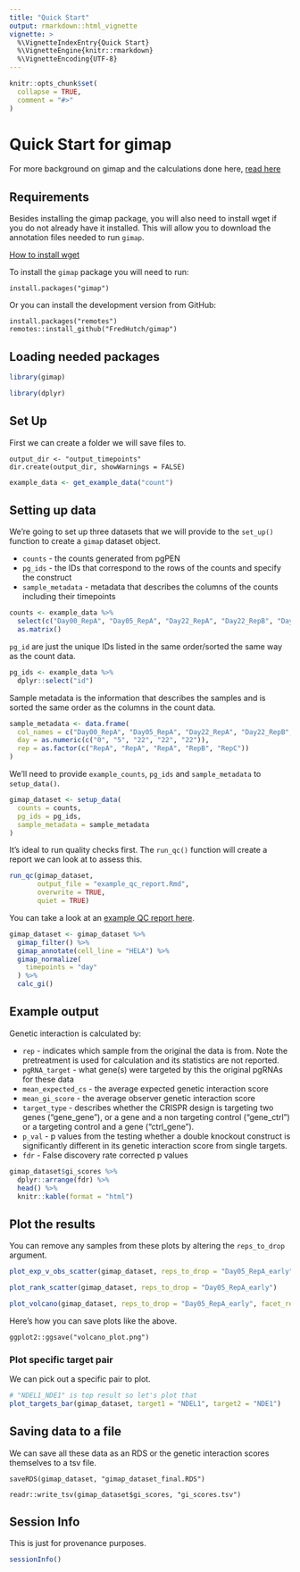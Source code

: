 ```yaml
---
title: "Quick Start"
output: rmarkdown::html_vignette
vignette: >
  %\VignetteIndexEntry{Quick Start}
  %\VignetteEngine{knitr::rmarkdown}
  %\VignetteEncoding{UTF-8}
---
```


```r
knitr::opts_chunk$set(
  collapse = TRUE,
  comment = "#>"
)
```

# Quick Start for gimap

For more background on gimap and the calculations done here, [read here](https://github.com/FredHutch/gimap/blob/main/README.md)

## Requirements

Besides installing the gimap package, you will also need to install wget if you do not already have it installed. This will allow you to download the annotation files needed to run `gimap`.

[How to install wget](https://phoenixnap.com/kb/wget-command-with-examples#How_to_Install_wget)

To install the `gimap` package you will need to run:
```
install.packages("gimap")
```
Or you can install the development version from GitHub:
```
install.packages("remotes")
remotes::install_github("FredHutch/gimap")
```

## Loading needed packages

```r
library(gimap)
```

```r
library(dplyr)
```

## Set Up

First we can create a folder we will save files to.

```
output_dir <- "output_timepoints"
dir.create(output_dir, showWarnings = FALSE)
```

```r
example_data <- get_example_data("count")
```

## Setting up data

We're going to set up three datasets that we will provide to the `set_up()` function to create a `gimap` dataset object.

- `counts` - the counts generated from pgPEN
- `pg_ids` - the IDs that correspond to the rows of the counts and specify the construct
- `sample_metadata` - metadata that describes the columns of the counts including their timepoints

```r
counts <- example_data %>%
  select(c("Day00_RepA", "Day05_RepA", "Day22_RepA", "Day22_RepB", "Day22_RepC")) %>%
  as.matrix()
```

`pg_id` are just the unique IDs listed in the same order/sorted the same way as the count data.

```r
pg_ids <- example_data %>%
  dplyr::select("id")
```

Sample metadata is the information that describes the samples and is sorted the same order as the columns in the count data.

```r
sample_metadata <- data.frame(
  col_names = c("Day00_RepA", "Day05_RepA", "Day22_RepA", "Day22_RepB", "Day22_RepC"),
  day = as.numeric(c("0", "5", "22", "22", "22")),
  rep = as.factor(c("RepA", "RepA", "RepA", "RepB", "RepC"))
)
```

We'll need to provide `example_counts`, `pg_ids` and `sample_metadata` to `setup_data()`.

```r
gimap_dataset <- setup_data(
  counts = counts,
  pg_ids = pg_ids,
  sample_metadata = sample_metadata
)
```

It's ideal to run quality checks first. The `run_qc()` function will create a report we can look at to assess this.

```r
run_qc(gimap_dataset,
       output_file = "example_qc_report.Rmd",
       overwrite = TRUE,
       quiet = TRUE)
```

You can take a look at an [example QC report here](http://htmlpreview.github.io/?https://raw.githubusercontent.com/FredHutch/gimap/main/inst/example_qc_report.html).

```r
gimap_dataset <- gimap_dataset %>%
  gimap_filter() %>%
  gimap_annotate(cell_line = "HELA") %>%
  gimap_normalize(
    timepoints = "day"
  ) %>%
  calc_gi()
```


## Example output

Genetic interaction is calculated by:

- `rep` - indicates which sample from the original the data is from. Note the pretreatment is used for calculation and its statistics are not reported.
- `pgRNA_target` - what gene(s) were targeted by this the original pgRNAs for these data
- `mean_expected_cs` - the average expected genetic interaction score
- `mean_gi_score` - the average observer genetic interaction score
- `target_type` - describes whether the CRISPR design is targeting two genes ("gene_gene"), or a gene and a non targeting control ("gene_ctrl") or a targeting control and a gene ("ctrl_gene").
- `p_val` - p values from the testing whether a double knockout construct is significantly different in its genetic interaction score from single targets.  
- `fdr` - False discovery rate corrected p values

```r
gimap_dataset$gi_scores %>%
  dplyr::arrange(fdr) %>%
  head() %>%
  knitr::kable(format = "html")
```

## Plot the results

You can remove any samples from these plots by altering the `reps_to_drop` argument.

```r
plot_exp_v_obs_scatter(gimap_dataset, reps_to_drop = "Day05_RepA_early")
```

```r
plot_rank_scatter(gimap_dataset, reps_to_drop = "Day05_RepA_early")
```

```r
plot_volcano(gimap_dataset, reps_to_drop = "Day05_RepA_early", facet_rep = FALSE)
```

Here's how you can save plots like the above.

```
ggplot2::ggsave("volcano_plot.png")
```

### Plot specific target pair

We can pick out a specific pair to plot.

```r
# "NDEL1_NDE1" is top result so let's plot that
plot_targets_bar(gimap_dataset, target1 = "NDEL1", target2 = "NDE1")
```

## Saving data to a file

We can save all these data as an RDS or the genetic interaction scores themselves to a tsv file.

```
saveRDS(gimap_dataset, "gimap_dataset_final.RDS")
```

```
readr::write_tsv(gimap_dataset$gi_scores, "gi_scores.tsv")
```

## Session Info

This is just for provenance purposes.

```r
sessionInfo()
```
